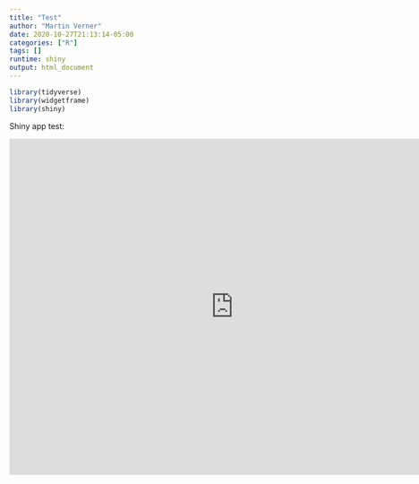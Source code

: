 ```yaml
---
title: "Test"
author: "Martin Verner"
date: 2020-10-27T21:13:14-05:00
categories: ["R"]
tags: []
runtime: shiny
output: html_document
---
```


```r
library(tidyverse)
library(widgetframe)
library(shiny)
```

Shiny app test:

<iframe width="800" height="600" scrolling="no" frameborder="no"  
src="https://maveshiny.tk/covid_cases_by_continent/"> </iframe>